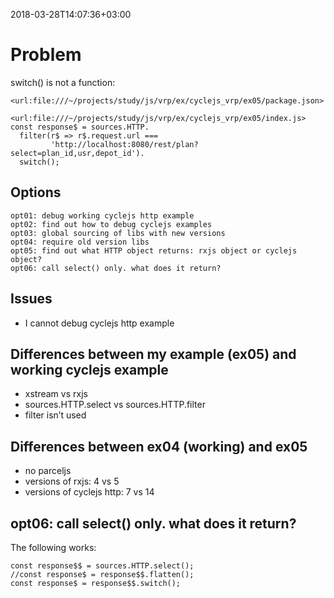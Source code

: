 
2018-03-28T14:07:36+03:00 

# Problem

switch() is not a function:

    <url:file:///~/projects/study/js/vrp/ex/cyclejs_vrp/ex05/package.json>

    <url:file:///~/projects/study/js/vrp/ex/cyclejs_vrp/ex05/index.js>
    const response$ = sources.HTTP.
      filter(r$ => r$.request.url ===
             'http://localhost:8080/rest/plan?select=plan_id,usr,depot_id').
      switch();

## Options

    opt01: debug working cyclejs http example
    opt02: find out how to debug cyclejs examples
    opt03: global sourcing of libs with new versions
    opt04: require old version libs
    opt05: find out what HTTP object returns: rxjs object or cyclejs object?
    opt06: call select() only. what does it return?

## Issues

- I cannot debug cyclejs http example

## Differences between my example (ex05) and working cyclejs example

- xstream vs rxjs
- sources.HTTP.select vs sources.HTTP.filter
- filter isn't used

## Differences between ex04 (working) and ex05

- no parceljs
- versions of rxjs: 4 vs 5
- versions of cyclejs http: 7 vs 14

## opt06: call select() only. what does it return?

The following works:

    const response$$ = sources.HTTP.select();
    //const response$ = response$$.flatten();
    const response$ = response$$.switch();

